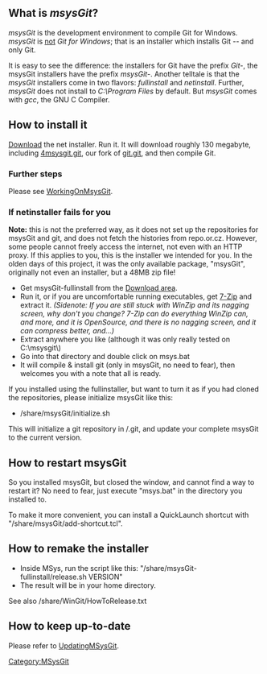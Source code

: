 <!-- #summary How to install msysGit -->

== What is ''msysGit''? ==

''msysGit'' is the development environment to compile Git for Windows. ''msysGit'' is <u>not</u> ''Git for Windows''; that is an installer which installs Git -- and only Git.

It is easy to see the difference: the installers for Git have the prefix ''Git-'', the msysGit installers have the prefix ''msysGit-''. Another telltale is that the ''msysGit'' installers come in two flavors: ''fullinstall'' and ''netinstall''. Further, ''msysGit'' does not install to ''C:\Program Files'' by default. But ''msysGit'' comes with ''gcc'', the GNU C Compiler.

== How to install it ==

[http://code.google.com/p/msysgit/downloads/list Download] the net installer. Run it. It will download roughly 130 megabyte, including [http://repo.or.cz/w/git/mingw/4msysgit.git/ 4msysgit.git], our fork of [http://git.kernel.org/?p=git/git.git;a=summary git.git], and then compile Git.

=== Further steps ===

Please see [[MSysGit:WorkingOnMsysGit|WorkingOnMsysGit]].

=== If netinstaller fails for you ===

'''Note:''' this is not the preferred way, as it does not set up the repositories for msysGit and git, and does not fetch the histories from repo.or.cz.  However, some people cannot freely access the internet, not even with an HTTP proxy.  If this applies to you, this is the installer we intended for you.  In the olden days of this project, it was the only available package, "msysGit", originally not even an installer, but a 48MB zip file!

* Get msysGit-fullinstall from the [http://code.google.com/p/msysgit/downloads/list Download area].
* Run it, or if you are uncomfortable running executables, get [http://www.7-zip.org 7-Zip] and extract it.  ''(Sidenote: If you are still stuck with WinZip and its nagging screen, why don't you change?  7-Zip can do everything WinZip can, and more, and it is OpenSource, and there is no nagging screen, and it can compress better, and...)''
* Extract anywhere you like (although it was only really tested on C:\msysgit\)
* Go into that directory and double click on msys.bat
* It will compile & install git (only in msysGit, no need to fear), then welcomes you with a note that all is ready.

If you installed using the fullinstaller, but want to turn it as if you had cloned the repositories, please initialize msysGit like this:

* /share/msysGit/initialize.sh

This will initialize a git repository in /.git, and update your complete msysGit to the current version.

== How to restart msysGit ==

So you installed msysGit, but closed the window, and cannot find a way to restart it?  No need to fear, just execute "msys.bat" in the directory you installed to.

To make it more convenient, you can install a QuickLaunch shortcut with "/share/msysGit/add-shortcut.tcl".

== How to remake the installer ==

* Inside MSys, run the script like this: "/share/msysGit-fullinstall/release.sh VERSION"
* The result will be in your home directory.

See also /share/WinGit/HowToRelease.txt

== How to keep up-to-date ==

Please refer to [[MSysGit:UpdatingMSysGit|UpdatingMSysGit]].
[[Category:MSysGit]]